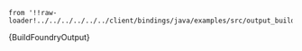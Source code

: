     from '!!raw-loader!../../../../../../client/bindings/java/examples/src/output_builder/BuildFoundryOutput.java';

<CodeBlock className="language-java">
    {BuildFoundryOutput}
</CodeBlock>
